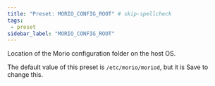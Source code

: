 ```yaml
---
title: "Preset: MORIO_CONFIG_ROOT" # skip-spellcheck
tags:
 - preset
sidebar_label: "MORIO_CONFIG_ROOT"
---
```


Location of the Morio configuration folder on the host OS.

<Note>

The default value of this preset is `/etc/morio/moriod`, but it is <Label style="success">Save</Label> to change this.

</Note>

